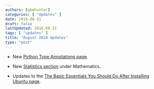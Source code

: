 ```yaml
---
authors: [gbmhunter]
categories: [ "Updates" ]
date: 2018-08-31
draft: false
lastUpdated: 2018-08-31
tags: [ "updates" ]
title: "August 2018 Updates"
type: "post"
---
```



* New [Python Type Annotations page](/programming/languages/python/python-type-annotations).

* New [Statistics section](/mathematics/statistics) under Mathematics.

* Updates to the [The Basic Essentials You Should Do After Installing Ubuntu page](/programming/operating-systems/linux/the-basic-essentials-you-should-do-after-installing-ubuntu).